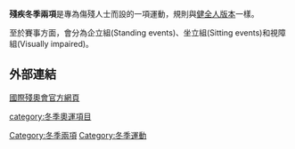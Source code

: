 '''殘疾冬季兩項'''是專為傷殘人士而設的一項運動，規則與[[冬季兩項|健全人版本]]一樣。

至於賽事方面，會分為企立組(Standing events)、坐立組(Sitting events)和視障組(Visually impaired)。

==外部連結==

[https://web.archive.org/web/20090621081021/http://www.paralympic.org/release/Main_Sections_Menu/index.html 國際殘奧會官方網頁]
{{Sports-stub}}

[[category:冬季奧運項目|category:冬季奧運項目]]
[[Category:冬季兩項|Category:冬季兩項]]
[[Category:冬季運動|Category:冬季運動]]